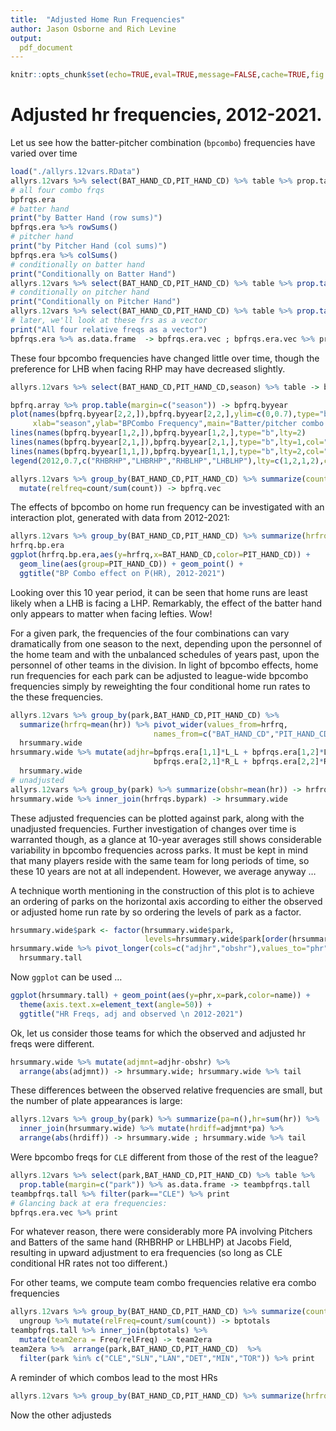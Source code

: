 ```yaml
---
title:  "Adjusted Home Run Frequencies" 
author: Jason Osborne and Rich Levine
output:
  pdf_document
---
```


```r
knitr::opts_chunk$set(echo=TRUE,eval=TRUE,message=FALSE,cache=TRUE,fig.align="center",out.width="50%")
```

# Adjusted hr frequencies, 2012-2021.

Let us see how the batter-pitcher combination (`bpcombo`) frequencies have
varied over time

```r
load("./allyrs.12vars.RData")
allyrs.12vars %>% select(BAT_HAND_CD,PIT_HAND_CD) %>% table %>% prop.table -> bpfrqs.era
# all four combo frqs
bpfrqs.era
# batter hand
print("by Batter Hand (row sums)")
bpfrqs.era %>% rowSums()
# pitcher hand
print("by Pitcher Hand (col sums)")
bpfrqs.era %>% colSums()
# conditionally on batter hand
print("Conditionally on Batter Hand")
allyrs.12vars %>% select(BAT_HAND_CD,PIT_HAND_CD) %>% table %>% prop.table(margin="BAT_HAND_CD") 
# conditionally on pitcher hand
print("Conditionally on Pitcher Hand")
allyrs.12vars %>% select(BAT_HAND_CD,PIT_HAND_CD) %>% table %>% prop.table(margin="PIT_HAND_CD") 
# later, we'll look at these frs as a vector
print("All four relative freqs as a vector")
bpfrqs.era %>% as.data.frame  -> bpfrqs.era.vec ; bpfrqs.era.vec %>% print
```

\newpage

These four bpcombo frequencies have changed little over time, though the preference
for LHB when facing RHP may have decreased slightly.
```r
allyrs.12vars %>% select(BAT_HAND_CD,PIT_HAND_CD,season) %>% table -> bpfrq.array

bpfrq.array %>% prop.table(margin=c("season")) -> bpfrq.byyear
plot(names(bpfrq.byyear[2,2,]),bpfrq.byyear[2,2,],ylim=c(0,0.7),type="b",lty=1,
     xlab="season",ylab="BPCombo Frequency",main="Batter/pitcher combo frqs over time",lwd=1.5)
lines(names(bpfrq.byyear[1,2,]),bpfrq.byyear[1,2,],type="b",lty=2)
lines(names(bpfrq.byyear[2,1,]),bpfrq.byyear[2,1,],type="b",lty=1,col="red")
lines(names(bpfrq.byyear[1,1,]),bpfrq.byyear[1,1,],type="b",lty=2,col="red")
legend(2012,0.7,c("RHBRHP","LHBRHP","RHBLHP","LHBLHP"),lty=c(1,2,1,2),col=c("black","black","red","red"),lwd=1.5)

allyrs.12vars %>% group_by(BAT_HAND_CD,PIT_HAND_CD) %>% summarize(count=n()) %>% 
  mutate(relfreq=count/sum(count)) -> bpfrq.vec
```
The effects of bpcombo on home run frequency can be investigated with an interaction plot, generated with data from 2012-2021:
```r
allyrs.12vars %>% group_by(BAT_HAND_CD,PIT_HAND_CD) %>% summarize(hrfrq=mean(hr)) -> hrfrq.bp.era
hrfrq.bp.era
ggplot(hrfrq.bp.era,aes(y=hrfrq,x=BAT_HAND_CD,color=PIT_HAND_CD)) + 
  geom_line(aes(group=PIT_HAND_CD)) + geom_point() + 
  ggtitle("BP Combo effect on P(HR), 2012-2021")
```
Looking over this 10 year period, it can be seen that home runs are least likely when
a LHB is facing a LHP.  Remarkably, the effect of the batter hand only appears 
to matter when facing lefties.  Wow!

For a given park, the frequencies of the four combinations can vary dramatically 
from one season to the next, depending upon the personnel of the home team and with
the unbalanced schedules of years past, upon the personnel of other teams in the
division.  In light of bpcombo effects, home run frequencies for each park can
be adjusted to league-wide bpcombo frequencies simply by reweighting the
four conditional home run rates to the these frequencies.  

```r
allyrs.12vars %>% group_by(park,BAT_HAND_CD,PIT_HAND_CD) %>% 
  summarize(hrfrq=mean(hr)) %>% pivot_wider(values_from=hrfrq,
                                names_from=c("BAT_HAND_CD","PIT_HAND_CD")) ->
  hrsummary.wide
hrsummary.wide %>% mutate(adjhr=bpfrqs.era[1,1]*L_L + bpfrqs.era[1,2]*L_R + 
                                bpfrqs.era[2,1]*R_L + bpfrqs.era[2,2]*R_R) ->
  hrsummary.wide 
# unadjusted
allyrs.12vars %>% group_by(park) %>% summarize(obshr=mean(hr)) -> hrfrqs.bypark
hrsummary.wide %>% inner_join(hrfrqs.bypark) -> hrsummary.wide
```
These adjusted frequencies can be plotted against park, along with the unadjusted
frequencies.  Further investigation of changes over time is warranted though,
as a glance at 10-year averages still shows considerable variability in 
bpcombo frequencies across parks.  It must be kept in mind that many players
reside with the same team for long periods of time, so these 10 years are not
at all independent.  However, we average anyway ...

A technique worth mentioning in the construction of this plot is to achieve
an ordering of parks on the horizontal axis according to either the observed
or adjusted home run rate by so ordering the levels of park as a factor.
```r
hrsummary.wide$park <- factor(hrsummary.wide$park,
                              levels=hrsummary.wide$park[order(hrsummary.wide$adjhr)])
hrsummary.wide %>% pivot_longer(cols=c("adjhr","obshr"),values_to="phr") ->
  hrsummary.tall
```
Now `ggplot` can be used ...
```r
ggplot(hrsummary.tall) + geom_point(aes(y=phr,x=park,color=name)) + 
  theme(axis.text.x=element_text(angle=50)) + 
  ggtitle("HR Freqs, adj and observed \n 2012-2021")
```

\newpage

Ok, let us consider those teams for which the observed and adjusted hr freqs were different.
```r
hrsummary.wide %>% mutate(adjmnt=adjhr-obshr) %>% 
  arrange(abs(adjmnt)) -> hrsummary.wide; hrsummary.wide %>% tail
```
These differences between the observed relative frequencies are small, but the number of plate appearances is large:
```r
allyrs.12vars %>% group_by(park) %>% summarize(pa=n(),hr=sum(hr)) %>% 
  inner_join(hrsummary.wide) %>% mutate(hrdiff=adjmnt*pa) %>% 
  arrange(abs(hrdiff)) -> hrsummary.wide ; hrsummary.wide %>% tail
```
Were bpcombo freqs for `CLE` different from those of the rest of the league?
```r
allyrs.12vars %>% select(park,BAT_HAND_CD,PIT_HAND_CD) %>% table %>%
  prop.table(margin=c("park")) %>% as.data.frame -> teambpfrqs.tall
teambpfrqs.tall %>% filter(park=="CLE") %>% print
# Glancing back at era frequencies:
bpfrqs.era.vec %>% print 
```
For whatever reason, there were considerably more PA involving Pitchers and Batters
of the same hand (RHBRHP or LHBLHP) at Jacobs Field, resulting in upward
adjustment to era frequencies (so long as CLE conditional HR rates not too different.)

\newpage

For other teams, we compute team combo frequencies relative era combo frequencies

```r
allyrs.12vars %>% group_by(BAT_HAND_CD,PIT_HAND_CD) %>% summarize(count=n()) %>%
  ungroup %>% mutate(relFreq=count/sum(count)) -> bptotals
teambpfrqs.tall %>% inner_join(bptotals) %>% 
  mutate(team2era = Freq/relFreq) -> team2era 
team2era %>%  arrange(park,BAT_HAND_CD,PIT_HAND_CD)  %>% 
  filter(park %in% c("CLE","SLN","LAN","DET","MIN","TOR")) %>% print
```
A reminder of which combos lead to the most HRs
```r
allyrs.12vars %>% group_by(BAT_HAND_CD,PIT_HAND_CD) %>% summarize(hrfrq=mean(hr),hrsum=sum(hr))
```
Now the other adjusteds

